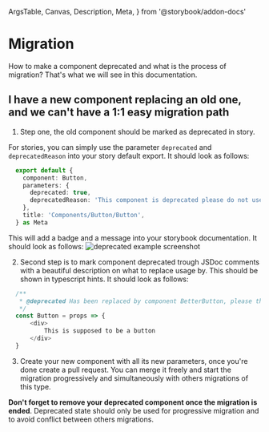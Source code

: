   ArgsTable,
  Canvas,
  Description,
  Meta,
} from '@storybook/addon-docs'

<Meta title="Migration"/>

# Migration

<Description>
  How to make a component deprecated and what is the process of migration? That's what we will see in this documentation.
</Description>

## I have a new component replacing an old one, and we can't have a 1:1 easy migration path

1. Step one, the old component should be marked as deprecated in story.

  For stories, you can simply use the parameter `deprecated` and `deprecatedReason` into your story default export. It should look as follows:

  ```typescript
    export default {
      component: Button,
      parameters: {
        deprecated: true,
        deprecatedReason: 'This component is deprecated please do not use it any more.',
      },
      title: 'Components/Button/Button',
    } as Meta
  ```

  This will add a badge and a message into your storybook documentation. It should look as follows:
  <img src="https://scaleway-ui-storybook-images.s3.fr-par.scw.cloud/Screenshot%202022-05-17%20at%2016.23.10.png" alt="deprecated example screenshot" />

2. Second step is to mark component deprecated trough JSDoc comments with a beautiful description on what to replace usage by. This should be shown in typescript hints. It should look as follows:

  ```typescript
    /**
     * @deprecated Has been replaced by component BetterButton, please this one instead.
     */
    const Button = props => {
        <div>
            This is supposed to be a button
        </div>
    }
  ```


3. Create your new component with all its new parameters, once you're done create a pull request. You can merge it freely and start the migration progressively and simultaneously with others migrations of this type.

  **Don't forget to remove your deprecated component once the migration is ended**. Deprecated state should only be used for progressive migration and to avoid conflict between others migrations.
